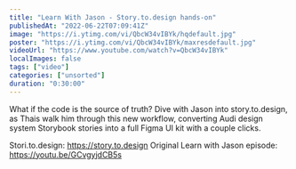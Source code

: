 ```yaml
---
title: "Learn With Jason - Story.to.design hands-on"
publishedAt: "2022-06-22T07:09:41Z"
image: "https://i.ytimg.com/vi/QbcW34vIBYk/hqdefault.jpg"
poster: "https://i.ytimg.com/vi/QbcW34vIBYk/maxresdefault.jpg"
videoUrl: "https://www.youtube.com/watch?v=QbcW34vIBYk"
localImages: false
tags: ["video"]
categories: ["unsorted"]
duration: "0:30:00"
---
```

What if the code is the source of truth?
Dive with Jason into story.to.design, as Thais walk him through this new workflow, converting Audi design system Storybook stories into a full Figma UI kit with a couple clicks.

Stori.to.design: https://story.to.design
Original Learn with Jason episode: https://youtu.be/GCvgyjdCB5s

